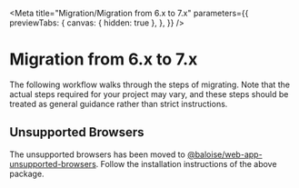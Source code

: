 
<Meta
  title="Migration/Migration from 6.x to 7.x"
  parameters={{
    previewTabs: {
      canvas: { hidden: true },
    },
  }}
/>

# Migration from 6.x to 7.x

The following workflow walks through the steps of migrating.
Note that the actual steps required for your project may vary, and these steps should be treated as general guidance rather than strict instructions.

## Unsupported Browsers

The unsupported browsers has been moved to [@baloise/web-app-unsupported-browsers](https://github.com/baloise/web-app-utils/tree/master/packages/unsupported-browsers).
Follow the installation instructions of the above package.

<bal-doc-github link="/stories/migration/06-migration-from-6x-to-7x.stories.mdx"></bal-doc-github>

